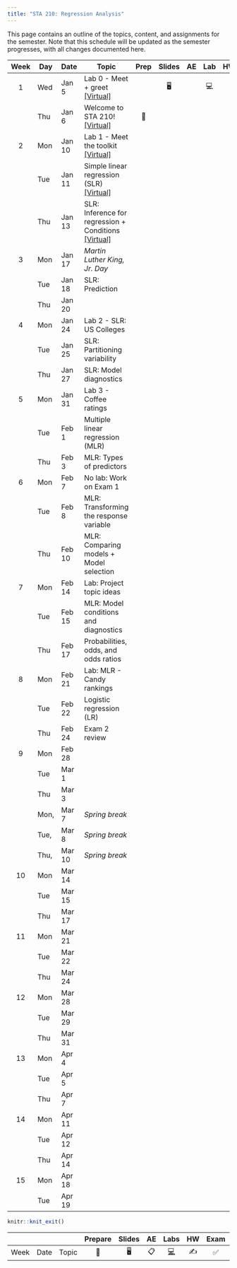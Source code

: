```yaml
---
title: "STA 210: Regression Analysis"
---
```


This page contains an outline of the topics, content, and assignments for the semester.
Note that this schedule will be updated as the semester progresses, with all changes documented here.

| Week | Day  | Date   | Topic                                                                                                                                                                       |                                     Prep                                     |                                    Slides                                    | AE  |                                      Lab                                       | HW  | Exam | Project |
|:----:|------|--------|-----------------------------------------------------------------------------------------------------------------------------------------------------------------------------|:----------------------------------------------------------------------------:|:----------------------------------------------------------------------------:|:---:|:------------------------------------------------------------------------------:|:---:|:----:|:-------:|
|  1   | Wed  | Jan 5  | Lab 0 - Meet + greet [\[Virtual\]](https://sakai.duke.edu/portal/site/779c3ebe-3b88-4bcc-bd01-1813e8396a23/page/d5eef508-07a4-4c6d-b7bd-4614a9631562)                       |                                                                              | [🖥️](/labs/lab-0-slides.html "Lab 0 Slides"){style="text-decoration: none;"} |     | [💻](/labs/lab-0.html "Lab 00 - Meet + greet"){style="text-decoration: none;"} |     |      |         |
|      | Thu  | Jan 6  | Welcome to STA 210! [\[Virtual\]](https://sakai.duke.edu/portal/site/779c3ebe-3b88-4bcc-bd01-1813e8396a23/page/d5eef508-07a4-4c6d-b7bd-4614a9631562)                        | [📖](/prep/prep-1.html "Prepare for Week 1"){style="text-decoration: none;"} |                                                                              |     |                                                                                |     |      |         |
|  2   | Mon  | Jan 10 | Lab 1 - Meet the toolkit [\[Virtual\]](https://sakai.duke.edu/portal/site/779c3ebe-3b88-4bcc-bd01-1813e8396a23/page/d5eef508-07a4-4c6d-b7bd-4614a9631562)                   |                                                                              |                                                                              |     |                                                                                |     |      |         |
|      | Tue  | Jan 11 | Simple linear regression (SLR) [\[Virtual\]](https://sakai.duke.edu/portal/site/779c3ebe-3b88-4bcc-bd01-1813e8396a23/page/d5eef508-07a4-4c6d-b7bd-4614a9631562)             |                                                                              |                                                                              |     |                                                                                |     |      |         |
|      | Thu  | Jan 13 | SLR: Inference for regression + Conditions [\[Virtual\]](https://sakai.duke.edu/portal/site/779c3ebe-3b88-4bcc-bd01-1813e8396a23/page/d5eef508-07a4-4c6d-b7bd-4614a9631562) |                                                                              |                                                                              |     |                                                                                |     |      |         |
|  3   | Mon  | Jan 17 | *Martin Luther King, Jr. Day*                                                                                                                                               |                                                                              |                                                                              |     |                                                                                |     |      |         |
|      | Tue  | Jan 18 | SLR: Prediction                                                                                                                                                             |                                                                              |                                                                              |     |                                                                                |     |      |         |
|      | Thu  | Jan 20 |                                                                                                                                                                             |                                                                              |                                                                              |     |                                                                                |     |      |         |
|  4   | Mon  | Jan 24 | Lab 2 - SLR: US Colleges                                                                                                                                                    |                                                                              |                                                                              |     |                                                                                |     |      |         |
|      | Tue  | Jan 25 | SLR: Partitioning variability                                                                                                                                               |                                                                              |                                                                              |     |                                                                                |     |      |         |
|      | Thu  | Jan 27 | SLR: Model diagnostics                                                                                                                                                      |                                                                              |                                                                              |     |                                                                                |     |      |         |
|  5   | Mon  | Jan 31 | Lab 3 - Coffee ratings                                                                                                                                                      |                                                                              |                                                                              |     |                                                                                |     |      |         |
|      | Tue  | Feb 1  | Multiple linear regression (MLR)                                                                                                                                            |                                                                              |                                                                              |     |                                                                                |     |      |         |
|      | Thu  | Feb 3  | MLR: Types of predictors                                                                                                                                                    |                                                                              |                                                                              |     |                                                                                |     |      |         |
|  6   | Mon  | Feb 7  | No lab: Work on Exam 1                                                                                                                                                      |                                                                              |                                                                              |     |                                                                                |     |      |         |
|      | Tue  | Feb 8  | MLR: Transforming the response variable                                                                                                                                     |                                                                              |                                                                              |     |                                                                                |     |      |         |
|      | Thu  | Feb 10 | MLR: Comparing models + Model selection                                                                                                                                     |                                                                              |                                                                              |     |                                                                                |     |      |         |
|  7   | Mon  | Feb 14 | Lab: Project topic ideas                                                                                                                                                    |                                                                              |                                                                              |     |                                                                                |     |      |         |
|      | Tue  | Feb 15 | MLR: Model conditions and diagnostics                                                                                                                                       |                                                                              |                                                                              |     |                                                                                |     |      |         |
|      | Thu  | Feb 17 | Probabilities, odds, and odds ratios                                                                                                                                        |                                                                              |                                                                              |     |                                                                                |     |      |         |
|  8   | Mon  | Feb 21 | Lab: MLR - Candy rankings                                                                                                                                                   |                                                                              |                                                                              |     |                                                                                |     |      |         |
|      | Tue  | Feb 22 | Logistic regression (LR)                                                                                                                                                    |                                                                              |                                                                              |     |                                                                                |     |      |         |
|      | Thu  | Feb 24 | Exam 2 review                                                                                                                                                               |                                                                              |                                                                              |     |                                                                                |     |      |         |
|  9   | Mon  | Feb 28 |                                                                                                                                                                             |                                                                              |                                                                              |     |                                                                                |     |      |         |
|      | Tue  | Mar 1  |                                                                                                                                                                             |                                                                              |                                                                              |     |                                                                                |     |      |         |
|      | Thu  | Mar 3  |                                                                                                                                                                             |                                                                              |                                                                              |     |                                                                                |     |      |         |
|      | Mon, | Mar 7  | *Spring break*                                                                                                                                                              |                                                                              |                                                                              |     |                                                                                |     |      |         |
|      | Tue, | Mar 8  | *Spring break*                                                                                                                                                              |                                                                              |                                                                              |     |                                                                                |     |      |         |
|      | Thu, | Mar 10 | *Spring break*                                                                                                                                                              |                                                                              |                                                                              |     |                                                                                |     |      |         |
|  10  | Mon  | Mar 14 |                                                                                                                                                                             |                                                                              |                                                                              |     |                                                                                |     |      |         |
|      | Tue  | Mar 15 |                                                                                                                                                                             |                                                                              |                                                                              |     |                                                                                |     |      |         |
|      | Thu  | Mar 17 |                                                                                                                                                                             |                                                                              |                                                                              |     |                                                                                |     |      |         |
|  11  | Mon  | Mar 21 |                                                                                                                                                                             |                                                                              |                                                                              |     |                                                                                |     |      |         |
|      | Tue  | Mar 22 |                                                                                                                                                                             |                                                                              |                                                                              |     |                                                                                |     |      |         |
|      | Thu  | Mar 24 |                                                                                                                                                                             |                                                                              |                                                                              |     |                                                                                |     |      |         |
|  12  | Mon  | Mar 28 |                                                                                                                                                                             |                                                                              |                                                                              |     |                                                                                |     |      |         |
|      | Tue  | Mar 29 |                                                                                                                                                                             |                                                                              |                                                                              |     |                                                                                |     |      |         |
|      | Thu  | Mar 31 |                                                                                                                                                                             |                                                                              |                                                                              |     |                                                                                |     |      |         |
|  13  | Mon  | Apr 4  |                                                                                                                                                                             |                                                                              |                                                                              |     |                                                                                |     |      |         |
|      | Tue  | Apr 5  |                                                                                                                                                                             |                                                                              |                                                                              |     |                                                                                |     |      |         |
|      | Thu  | Apr 7  |                                                                                                                                                                             |                                                                              |                                                                              |     |                                                                                |     |      |         |
|  14  | Mon  | Apr 11 |                                                                                                                                                                             |                                                                              |                                                                              |     |                                                                                |     |      |         |
|      | Tue  | Apr 12 |                                                                                                                                                                             |                                                                              |                                                                              |     |                                                                                |     |      |         |
|      | Thu  | Apr 14 |                                                                                                                                                                             |                                                                              |                                                                              |     |                                                                                |     |      |         |
|  15  | Mon  | Apr 18 |                                                                                                                                                                             |                                                                              |                                                                              |     |                                                                                |     |      |         |
|      | Tue  | Apr 19 |                                                                                                                                                                             |                                                                              |                                                                              |     |                                                                                |     |      |         |

```r
knitr::knit_exit()
```

|      |      |       | Prepare | Slides | AE  |                                                    Labs                                                    | HW  | Exam | Project |
|------|------|-------|:-------:|:------:|:---:|:----------------------------------------------------------------------------------------------------------:|:---:|:----:|:-------:|
| Week | Date | Topic |   📖    |   🖥️   | 📋  | [💻](https://sakai.duke.edu/samigo-app/servlet/Login?id=6fa7ebf3-01af-42a6-91ba-3e813d3901221641094171786) | ✍️  |  ✅  |   📂    |
